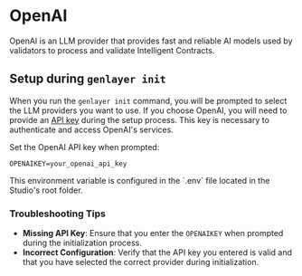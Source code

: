 # OpenAI

OpenAI is an LLM provider that provides fast and reliable AI models used by validators to process and validate Intelligent Contracts.

## Setup during `genlayer init`

When you run the `genlayer init` command, you will be prompted to select the LLM providers you want to use. If you choose OpenAI, you will need to provide an [API key](https://openai.com/api/) during the setup process. This key is necessary to authenticate and access OpenAI's services.

Set the OpenAI API key when prompted:

```shell
OPENAIKEY=your_openai_api_key
```


<Callout type="info">
    This environment variable is configured in the `.env` file located in the Studio's root folder. 
</Callout>


### Troubleshooting Tips

- **Missing API Key**: Ensure that you enter the `OPENAIKEY` when prompted during the initialization process.
- **Incorrect Configuration**: Verify that the API key you entered is valid and that you have selected the correct provider during initialization.



